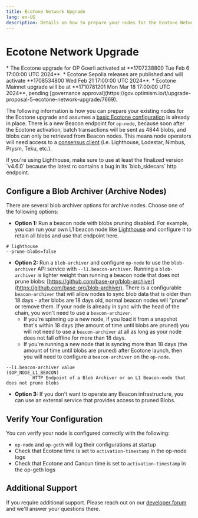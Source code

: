 ```yaml
---
title: Ecotone Network Upgrade
lang: en-US
description: Details on how to prepare your nodes for the Ecotone Network upgrade.
---
```



# Ecotone Network Upgrade

<Callout type="warning">
  *   The Ecotone upgrade for OP Goerli activated at **1707238800 Tue Feb 6 17:00:00 UTC 2024**.
  *   Ecotone Sepolia releases are published and will activate **1708534800 Wed Feb 21 17:00:00 UTC 2024**.
  *   Ecotone Mainnet upgrade will be at **1710781201 Mon Mar 18 17:00:00 UTC 2024**, pending [governance approval](https://gov.optimism.io/t/upgrade-proposal-5-ecotone-network-upgrade/7669).
</Callout>

The following information is how you can prepare your existing nodes for the Ecotone upgrade and assumes a [basic Ecotone configuration](/builders/notices/ecotone-fee-changes#for-node-operators) is already in place. There
is a new Beacon endpoint for `op-node`, because soon after the Ecotone activation, batch
transactions will be sent as 4844 blobs, and blobs can only be retrieved from Beacon nodes.
This means node operators will need access to a [consensus client](https://ethereum.org/developers/docs/nodes-and-clients#consensus-clients) (i.e. Lighthouse, Lodestar, Nimbus, Prysm, Teku, etc.).

<Callout type="info">
  If you're using Lighthouse, make sure to use at least the finalized version `v4.6.0`
  because the latest rc contains a bug in its `blob_sidecars` http endpoint.
</Callout>

## Configure a Blob Archiver (Archive Nodes)

There are several blob archiver options for archive nodes. Choose one of the following options:

*   **Option 1:** Run a beacon node with blobs pruning disabled. For example, you can run your own L1 beacon node like [Lighthouse](https://lighthouse-book.sigmaprime.io/run_a_node.html) and configure it to retain all blobs and use that endpoint here.

```shell
# lighthouse
--prune-blobs=false
```

*   **Option 2:**  Run a `blob-archiver` and configure `op-node` to use the `blob-archiver` API service with `--l1.beacon-archiver`.
Running a `blob-archiver` is lighter weight than running a beacon node that does not prune blobs: [https://github.com/base-org/blob-archiver](https://github.com/base-org/blob-archiver). There is a configurable `beacon-archiver` that will allow nodes to sync blob data that is older than 18 days - after blobs are 18 days old, normal beacon nodes will  "prune" or remove them. If your node is already in sync with the head of the chain, you won't need to use a `beacon-archiver`.
    *   If you're spinning up a new node, if you load it from a snapshot that's within 18 days (the amount of time until blobs are pruned) you will not need to use a `beacon-archiver`  at all as long as your node does not fall offline for more than 18 days.
    *   If you're running a new node that is syncing more than 18 days (the amount of time until blobs are pruned) after Ecotone launch, then you will need to configure a `beacon-archiver` on the `op-node`.

```shell
--l1.beacon-archiver value                                                      ($OP_NODE_L1_BEACON)
          HTTP Endpoint of a Blob Archiver or an L1 Beacon-node that does not prune blobs 
```

*   **Option 3:** If you don't want to operate any Beacon infrastructure, you can use an external service that provides access to pruned Blobs.

## Verify Your Configuration

You can verify your node is configured correctly with the following:

*   `op-node` and `op-geth` will log their configurations at startup
*   Check that Ecotone time is set to `activation-timestamp` in the op-node logs
*   Check that Ecotone and Cancun time is set to `activation-timestamp` in the op-geth logs

## Additional Support

If you require additional support. Please reach out on our [developer forum](https://github.com/ethereum-optimism/developers/discussions) and we'll answer your questions there.

